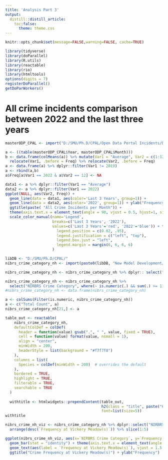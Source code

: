 ```yaml
---
title: 'Analysis Part 3'
output:
  distill::distill_article:
    toc:false:
      theme: theme.css
---
```


```r
knitr::opts_chunk$set(message=FALSE,warning=FALSE, cache=TRUE)
```

```r
library(tidyverse)
library(doParallel)
library(R.utils)
library(reactable)
library(rio)
library(htmltools)
options(digits = 7)
registerDoParallel()
getDoParWorkers()
```


# All crime incidents comparison between 2022 and the last three years
```r
masterODP_CPAL <- import("D:/SMU/Ph.D/CPAL/Open Data Portal Incidents/Data/Incidents/Processed Data/Dallas Police Incidents - All Incidents Since Aug 2019.csv") 

a <- ((table(masterODP_CPAL$Year, masterODP_CPAL$Month)))
b <- data.frame(colMeans(a)) %>% mutate(Var1 = "Average", Var2 = c(1:12)) %>% rename(Freq = colMeans.a. ) %>% 
  relocate(Var1, .before = Freq) %>% relocate(Var2, .before = Freq)
a <- data.frame(a) %>% dplyr::filter(Var1 != 2019)
a <- rbind(a,b)
a$Freq[a$Var1 == 2022 & a$Var2 == 12] <- NA

data1 <- a %>% dplyr::filter(Var1 == "Average")
data2 <- a %>% dplyr::filter(Var1 == 2022)
ggplot(NULL, aes(Var2, Freq)) + 
  geom_line(data = data1, aes(color='Last 3 Years', group=1)) +
  geom_line(data = data2, aes(color='2022', group=1)) + ylab("Frequency") + xlab("Month") + 
  ggtitle(paste( "All Crime Incidents per Month")) + 
  theme(axis.text.x = element_text(angle = 90, vjust = 0.5, hjust=1, size = 9)) +
  scale_color_manual(name='Legend',
                     breaks=c('Last 3 Years', '2022'),
                     values=c('Last 3 Years'='red', '2022'='blue')) + theme(
                       legend.position = c(0.02, .95),
                       legend.justification = c("left", "top"),
                       legend.box.just = "left",
                       legend.margin = margin(6, 6, 6, 6)
                     )
```


```r
libDB <- "D:/SMU/Ph.D/CPAL/"
nibrs_crime_category_nh <- import(paste0(libDB, "New Model Development/Neighborhood Crime Dashboard/nibrs_crime_category_nh.csv"))

nibrs_crime_category_nh <- nibrs_crime_category_nh %>% dplyr:: select("NIRBRS Crime Category",grep("Frequency at", names(nibrs_crime_category_nh))) 

nibrs_crime_category_nh <- nibrs_crime_category_nh %>%
  select("NIRBRS Crime Category", where(~ is.numeric(.) && sum(.) >= 1100))
#nibrs_crime_category_nh <- data.frame(nibrs_crime_category_nh)

a <- colSums(Filter(is.numeric, nibrs_crime_category_nh))
a <- c("Total Count", a)
nibrs_crime_category_nh[21,] <- a

table_out <- reactable(
    nibrs_crime_category_nh,
    defaultColDef = colDef(
      header = function(value) gsub(".", " ", value, fixed = TRUE),
      cell = function(value) format(value, nsmall = 1),
      align = "center",
      minWidth = 200,
      headerStyle = list(background = "#f7f7f8")
    ),
    columns = list(
      Species = colDef(minWidth = 200)  # overrides the default
    ),
    bordered = TRUE,
    highlight = TRUE,
    filterable = TRUE,
    searchable = TRUE
  )
  
  withtitle <- htmlwidgets::prependContent(table_out, 
                                           h2(class = "title", paste("Crime (group A) frequency by category in the top 5 neighborhoods with the most crimes")),
                                           font=list(size=5))
withtitle
```

```r
nibrs_crime_nh_viz <- nibrs_crime_category_nh %>% dplyr::select("NIRBRS Crime Category", `Frequency at Vickery Meadow(s)`) %>% 
  arrange(desc(`Frequency at Vickery Meadow(s)`)) %>% slice(1:5)

ggplot(nibrs_crime_nh_viz, aes(x=`NIRBRS Crime Category`, y=`Frequency at Vickery Meadow(s)`)) +
  geom_bar(stat = "identity") + theme(axis.text.x = element_text(angle = 30, hjust = 1, size = 8)) +
  geom_text(aes(label = `Frequency at Vickery Meadow(s)`), vjust = 1.5, colour = "white") + 
  ggtitle("Crime Frequency at Vickery Meadow(s)") + ylab("Frequency")
```

